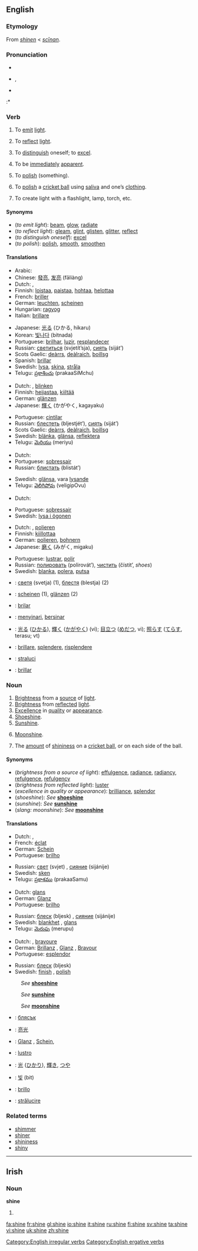 ==English==

===Etymology===
From {{ME.}} ''[[shinen]]'' < {{OE.}} ''[[scīnan]]''.

===Pronunciation===
* {{AHD|shīn}}
* {{IPA|/ʃaɪn/}}, {{SAMPA|/SaIn/}}
* {{audio|en-us-shine.ogg|Audio (US)}}
:* {{rhymes|aɪn}}

===Verb===
[[Category:English irregular verbs]]
{{en-verb|shines|shining|'''[[shined]]''' or '''[[shone]]'''|'''[[shined]]''' or '''[[shone]]'''}}

# {{intransitive}} To [[emit]] [[light]].
# {{intransitive}} To [[reflect]] [[light]].
# {{intransitive}} To [[distinguish]] oneself; to [[excel]].
# {{intransitive}} To be [[immediately]] [[apparent]].
# {{transitive}} To [[polish]] (something).
# {{context|transitive|cricket}} To [[polish]] a [[cricket ball]] using [[saliva]] and one’s [[clothing]].
# {{transitive}} {{ergative}} To create light with a flashlight, lamp, torch, etc.

====Synonyms====
* (''to emit light''): [[beam]], [[glow]], [[radiate]]
* (''to reflect light''): [[gleam]], [[glint]], [[glisten]], [[glitter]], [[reflect]]
* (''to distinguish oneself''): [[excel]]
* (''to polish''): [[polish]], [[smooth]], [[smoothen]]

====Translations====
{{trans-top|to emit light}}
*Arabic: {{ARchar|[[لمع]]}} {{IPAchar|(lámaʕa)}}
*Chinese: [[發亮]], [[发亮]] (fāliàng)
*Dutch: {{t|nl|schijnen}}, {{t|nl|stralen}}
*Finnish: [[loistaa]], [[paistaa]], [[hohtaa]], [[helottaa]]
*French: [[briller]]
*German: [[leuchten]], [[scheinen]]
*Hungarian: [[ragyog]]
*Italian: [[brillare]]
{{trans-mid}}
*Japanese: [[光る]] (ひかる, hikaru)
*Korean: [[빛나다]] (bitnada)
*Portuguese: [[brilhar]], [[luzir]], [[resplandecer]]
*Russian: [[светиться]] (svjetít’sja), [[сиять]] (siját’)
*Scots Gaelic: [[deàrrs]], [[deàlraich]], [[boillsg]]
*Spanish: [[brillar]]
*Swedish: [[lysa]], [[skina]], [[stråla]]
*Telugu: [[ప్రకాశించు]] (prakaaSiMchu)
{{trans-bottom}}

{{trans-top|to reflect light}}
*Dutch: {{t|nl|glanzen}}, [[blinken#Dutch|blinken]]
*Finnish: [[heijastaa]], [[kiiltää]]
*German: [[glänzen]]
*Japanese: [[輝く]] (かがやく, kagayaku)
{{trans-mid}}
*Portuguese: [[cintilar]]
*Russian: [[блестеть]] (bljestjét’), [[сиять]] (siját’)
*Scots Gaelic: [[deàrrs]], [[deàlraich]], [[boillsg]]
*Swedish: [[blänka]], [[glänsa]], [[reflektera]]
*Telugu: [[మెరియు]] (meriyu)
{{trans-bottom}}

{{trans-top|to distinguish oneself}}
*Dutch: {{t|nl|uitblinken}}
*Portuguese: [[sobressair]]
*Russian: [[блистать]] (blistát’)
{{trans-mid}}
*Swedish: [[glänsa]], vara [[lysande]]
*Telugu: [[వెలిగిపోవు]] (veligipOvu)
{{trans-bottom}}

{{trans-top|to be immediately apparent}}
*Dutch: {{t|nl|voor de hand liggen}}
{{trans-mid}}
*Portuguese: [[sobressair]]
*Swedish: [[lysa i ögonen]]
{{trans-bottom}}

{{trans-top|to polish}}
*Dutch: {{t|nl|opblinken}}, [[polieren#Dutch|polieren]]
*Finnish: [[kiillottaa]]
*German: [[polieren#German|polieren]], [[bohnern]]
*Japanese: [[磨く]] (みがく, migaku)
{{trans-mid}}
*Portuguese: [[lustrar]], [[polir#Portuguese|polir]]
*Russian: [[полировать]] (polirovát’), [[чистить]] (čístit’, ''shoes'')
*Swedish: [[blanka]], [[polera]], [[putsa]]
{{trans-bottom}}

{{trans-top|cricket: to polish a cricket ball}}
{{trans-mid}}
{{trans-bottom}}

{{checktrans}}
{{trans-top|Translations to be checked}}
*{{ttbc|Bulgarian}}: [[светя]] (svetja) (1), [[блестя]] (blestja) (2)
*{{ttbc|German}}: [[scheinen]] (1), [[glänzen]] (2)
*{{ttbc|Ido}}: [[brilar]]
*{{ttbc|Indonesian}}: [[sinar|menyinari]], [[sinar|bersinar]] <!-- huh? -->
{{trans-mid}}
*{{ttbc|Japanese}}: [[光る]] ([[ひかる]]), [[輝く]] ([[かがやく]]) (vi); [[目立つ]] ([[めだつ]], vi); [[照らす]] ([[てらす]], terasu; vt)
*{{ttbc|Italian}}: [[brillare]], [[splendere]], [[risplendere]]
*{{ttbc|Romanian}}: [[straluci]]
*{{ttbc|Spanish}}: [[brillar]]
{{trans-bottom}}

===Noun===
{{en-noun|-}}

# [[brightness|Brightness]] from a [[source]] of [[light]].
# [[brightness|Brightness]] from [[reflected]] [[light]].
# [[excellence|Excellence]] in [[quality]] or [[appearance]].
# [[shoeshine|Shoeshine]].
# [[sunshine|Sunshine]].
# {{slang}} [[moonshine|Moonshine]].
# {{cricket}} The [[amount]] of [[shininess]] on a [[cricket ball]], or on each side of the ball.

====Synonyms====
*(''brightness from a source of light''): [[effulgence]], [[radiance]], [[radiancy]], [[refulgence]], [[refulgency]]
*(''brightness from reflected light''): [[luster]]
*(''excellence in quality or appearance''): [[brilliance]], [[splendor]]
*(''shoeshine''): ''See'' '''[[shoeshine]]'''
*(''sunshine''): ''See'' '''[[sunshine]]'''
*(''slang: moonshine''): ''See'' '''[[moonshine]]'''

====Translations====
{{trans-top|brightness from a source of light}}
*Dutch: {{t|nl|schijn|f}}, {{t|nl|straling|f}}
*French: [[éclat]] {{m}}
*German: [[Schein]] {{m}}
*Portuguese: [[brilho]] {{m}}
{{trans-mid}}
*Russian: [[свет]] (svjet) {{m}}, [[сияние]] (sijánije) {{n}}
*Swedish: [[sken]] {{n}}
*Telugu: [[ప్రకాశము]] (prakaaSamu)
{{trans-bottom}}

{{trans-top|brightness from reflected light}}
*Dutch: [[glans#Dutch|glans]] {{m}}
*German: [[Glanz]] {{m}}
*Portuguese: [[brilho]] {{m}}
{{trans-mid}}
*Russian: [[блеск]] (bljesk) {{m}}, [[сияние]] (sijánije) {{n}}
*Swedish: [[blankhet]] {{c}}, [[glans#Swedish|glans]] {{c}}
*Telugu: [[మెరుపు]] (merupu)
{{trans-bottom}}

{{trans-top|excellence in quality or appearance}}
*Dutch: {{t|nl|uitmuntendheid|f}}, [[bravoure#Dutch|bravoure]] {{f}}
*German: [[Brillanz]] {{f}}, [[Glanz]] {{m}}, [[Bravour]] {{f}}
*Portuguese: [[esplendor]] {{m}}
{{trans-mid}}
*Russian: [[блеск]] (bljesk) {{m}}
*Swedish: [[finish]] {{c}}, [[polish]] {{c}}
{{trans-bottom}}

{{trans-top|shoeshine}}
:''See'' '''[[shoeshine]]'''
{{trans-bottom}}

{{trans-top|sunshine}}
:''See'' '''[[sunshine]]'''
{{trans-bottom}}

{{trans-top|slang: moonshine}}
:''See'' '''[[moonshine]]'''
{{trans-bottom}}

{{trans-top|cricket: the amount of shininess on a cricket ball}}
{{trans-mid}}
{{trans-bottom}}

{{checktrans}}
{{trans-top|Translations to be checked}}
*{{ttbc|Bulgarian}}: [[блясък]] {{m}}
*{{ttbc|Chinese}}: [[亮光]]
*{{ttbc|German}}: [[Glanz]] {{m}}, [[Schein]], {{m}}
*{{ttbc|Italian}}: [[lustro]] {{m}}
{{trans-mid}}
*{{ttbc|Japanese}}: [[光]] ([[ひかり]]), [[輝き]], [[つや]]
*{{ttbc|Korean}}: [[빛]] (bit)
*{{ttbc|Spanish}}: [[brillo]] {{m}}
*{{ttbc|Romanian}}: [[strălucire]] {{f}}
{{trans-bottom}}

===Related terms===
*[[shimmer]]
*[[shiner]]
*[[shininess]]
*[[shiny]]

[[Category:English ergative verbs]]

----
==Irish==
===Noun===
'''shine'''

#{{mutation of|sine#Irish|sine}}

[[fa:shine]]
[[fr:shine]]
[[gl:shine]]
[[io:shine]]
[[it:shine]]
[[ru:shine]]
[[fi:shine]]
[[sv:shine]]
[[ta:shine]]
[[vi:shine]]
[[uk:shine]]
[[zh:shine]]
